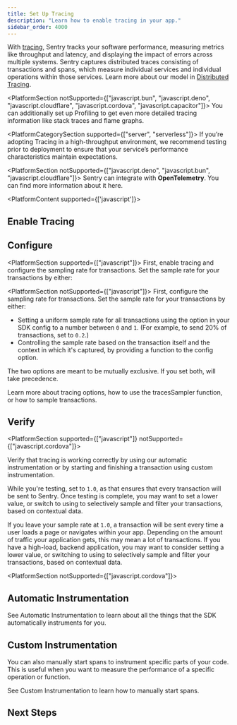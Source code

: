 ```yaml
---
title: Set Up Tracing
description: "Learn how to enable tracing in your app."
sidebar_order: 4000
---
```


With [tracing](/product/performance/), Sentry tracks your software performance, measuring metrics like throughput and latency, and displaying the impact of errors across multiple systems. Sentry captures distributed traces consisting of transactions and spans, which measure individual services and individual operations within those services. Learn more about our model in [Distributed Tracing](/product/sentry-basics/tracing/distributed-tracing/).

<PlatformSection notSupported={["javascript.bun", "javascript.deno", "javascript.cloudflare", "javascript.cordova", "javascript.capacitor"]}>
  You can additionally <PlatformLink to="/profiling">set up Profiling</PlatformLink> to get even more detailed tracing information like stack traces and flame graphs.
</PlatformSection>

<PlatformCategorySection supported={["server", "serverless"]}>
  <Note>
    If you’re adopting Tracing in a high-throughput environment, we recommend testing prior to deployment to ensure that your service’s performance characteristics maintain expectations.
  </Note>

  <PlatformSection notSupported={["javascript.deno", "javascript.bun", "javascript.cloudflare"]}>
    <Alert>
      Sentry can integrate with <strong>OpenTelemetry</strong>. You can find more
      information about it
      <PlatformLink to="/opentelemetry/">here</PlatformLink>.
    </Alert>
  </PlatformSection>
</PlatformCategorySection>

<PlatformContent supported={['javascript']}>
## Enable Tracing

<PlatformContent includePath="performance/enable-tracing" />

</PlatformContent>

## Configure

<PlatformSection supported={["javascript"]}>
  First, enable tracing and configure the sampling rate for transactions. Set
  the sample rate for your transactions by either:
</PlatformSection>

<PlatformSection notSupported={["javascript"]}>
  First, configure the sampling rate for transactions. Set the sample rate for
  your transactions by either:
</PlatformSection>

- Setting a uniform sample rate for all transactions using the <PlatformIdentifier name="traces-sample-rate" /> option in your SDK config to a number between `0` and `1`. (For example, to send 20% of transactions, set <PlatformIdentifier name="traces-sample-rate" /> to `0.2`.)
- Controlling the sample rate based on the transaction itself and the context in which it's captured, by providing a function to the <PlatformIdentifier name="traces-sampler" /> config option.

The two options are meant to be mutually exclusive. If you set both, <PlatformIdentifier name="traces-sampler" /> will take precedence.

<PlatformContent includePath="performance/configure-sample-rate" />

Learn more about tracing <PlatformLink to="/configuration/options/#tracing-options">options</PlatformLink>, how to use the <PlatformLink to="/configuration/sampling/#setting-a-sampling-function">tracesSampler</PlatformLink> function, or how to <PlatformLink to="/configuration/sampling/#sampling-transaction-events">sample transactions</PlatformLink>.

## Verify

<PlatformSection supported={["javascript"]} notSupported={["javascript.cordova"]}>

Verify that tracing is working correctly by using our <PlatformLink to="/tracing/instrumentation/automatic-instrumentation/">automatic instrumentation</PlatformLink> or by starting and finishing a transaction using <PlatformLink to="/tracing/instrumentation/custom-instrumentation/">custom instrumentation</PlatformLink>.

</PlatformSection>

While you're testing, set <PlatformIdentifier name="traces-sample-rate" /> to `1.0`, as that ensures that every transaction will be sent to Sentry. Once testing is complete, you may want to set a lower <PlatformIdentifier name="traces-sample-rate" /> value, or switch to using <PlatformIdentifier name="traces-sampler" /> to selectively sample and filter your transactions, based on contextual data.

If you leave your sample rate at `1.0`, a transaction will be sent every time a user loads a page or navigates within your app. Depending on the amount of traffic your application gets, this may mean a lot of transactions. If you have a high-load, backend application, you may want to consider setting a lower <PlatformIdentifier name="traces-sample-rate" /> value, or switching to using <PlatformIdentifier name="traces-sampler" /> to selectively sample and filter your transactions, based on contextual data.

<PlatformSection notSupported={["javascript.cordova"]}>
  ## Automatic Instrumentation

  See <PlatformLink to="/tracing/instrumentation/automatic-instrumentation">Automatic Instrumentation</PlatformLink> to learn about all the things that the SDK automatically instruments for you.
</PlatformSection>

## Custom Instrumentation

You can also manually start spans to instrument specific parts of your code. This is useful when you want to measure the performance of a specific operation or function.

See <PlatformLink to="/tracing/instrumentation/custom-instrumentation">Custom Instrumentation</PlatformLink> to learn how to manually start spans.

## Next Steps

<PageGrid />
